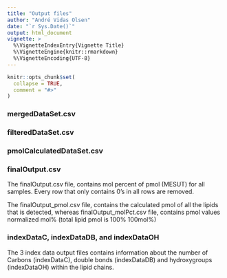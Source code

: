```yaml
---
title: "Output files"
author: "André Vidas Olsen"
date: "`r Sys.Date()`"
output: html_document
vignette: >
  %\VignetteIndexEntry{Vignette Title}
  %\VignetteEngine{knitr::rmarkdown}
  %\VignetteEncoding{UTF-8}
---
```


```r
knitr::opts_chunk$set(
  collapse = TRUE,
  comment = "#>"
)
```

### mergedDataSet.csv

### filteredDataSet.csv

### pmolCalculatedDataSet.csv


### finalOutput.csv
The finalOutput.csv file, contains mol percent of pmol (MESUT) for all samples. Every row that only contains 0's in all rows are removed.

The finalOutput_pmol.csv file, contains the calculated pmol of all the lipids that is detected, whereas finalOutput_molPct.csv file, contains pmol values normalized mol% (total lipid pmol is 100% 100mol%)

### indexDataC, indexDataDB, and indexDataOH 
The 3 index data output files contains information about the number of Carbons (indexDataC), double bonds (indexDataDB) and hydroxygroups (indexDataOH) within the lipid chains.
